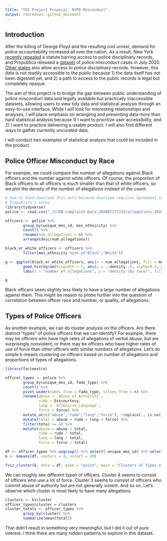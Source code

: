 ```yaml
---
title: "TDI Project Proposal: NYPD Misconduct"
output: rmarkdown::github_document
---
```


## Introduction
After the killing of George Floyd and the resulting civil unrest, demand for police accountability increased all over the nation. As a result, New York [recently repealed](https://www.innocenceproject.org/in-a-historic-victory-the-new-york-legislature-repeals-50-a-requiring-full-disclosure-of-police-disciplinary-records/) a statute barring access to police disciplinary records, and Propublica released a [dataset](https://www.propublica.org/datastore/dataset/civilian-complaints-against-new-york-city-police-officers) of police misconduct cases in July 2020. [Other states](https://project.wnyc.org/disciplinary-records/) also allow access to police disciplinary records. However, this data is not readily accessible to the public because 1) the data itself has not been digested yet, and 2) a path to access to the public records is legal but completely opaque. 

The aim of this project is to bridge the gap between public understanding of police misconduct data and legally available but practically inaccessible datasets, allowing users to view tidy data and statistical analysis through an easy-to-use interface. While I will look for interesting relationships and analyses, I will place emphasis on wrangling and presenting data more than hard statistical analysis because 1) I want to prioritize user accessibility, and 2) I want to practice delivering a usable product. I will also find different ways to gather currently uncurated data.

I will conduct two examples of statistical analysis that could be included in the product.

## Police Officer Misconduct by Race

For example, we could compare the number of allegations against Black officers and the number against white officers. Of course, the proportion of Black officers to all officers is much smaller than that of white officers, so we plot the density of the number of allegations instead of the count.

```r
# had to hand-download this data because download requires agreement to
# Propublica's terms
library(tidyverse)
police <- read.csv("./CCRB-Complaint-Data_202007271729/allegations_202007271729.csv")

officers <- police %>% 
        group_by(unique_mos_id, mos_ethnicity) %>% 
        count() %>%
        rename(num_allegations = n) %>%
        arrange(desc(num_allegations))

black_or_white_officers <- officers %>% 
        filter(mos_ethnicity %in% c("Black","White"))

g <- ggplot(black_or_white_officers, aes(x = num_allegations, fill = mos_ethnicity, color = mos_ethnicity)) + 
        geom_histogram(binwidth = 5, aes(y = ..density..), alpha=0.5, position="identity") + 
        labs(x = "number of allegations", y = "density (by race)", fill = "officer ethnicity", color = "officer ethnicity", title = "Number of allegations for Black\nand white officers")

g
```
Black officers seem slightly less likely to have a large number of allegations against them. This might be reason to probe further into the question of correlation between officer race and number, or quality, of allegations.

## Types of Police Officers

As another example, we can do cluster analysis on the officers. Are there distinct "types" of police officers that we can identify? For example, there may be officers who have high rates of allegations of verbal abuse, but are surprisingly nonviolent; or there may be officers who have higher rates of use of force than other officers with similar numbers of allegations. Let's do simple k-means clustering on officers based on number of allegations and proportions of types of allegations. 

```r
library(factoextra)

officer_types <- police %>%
        group_by(unique_mos_id, fado_type) %>%
        count() %>%
        pivot_wider(names_from = fado_type, values_from = n) %>%
        rename(abuse = `Abuse of Authority`,
               rude = Discourtesy,
               lang = `Offensive Language`,
               force = Force) %>%
        mutate_at(c("abuse","rude","lang","force"), ~replace(., is.na(.), 0)) %>%
        mutate(total = abuse + rude + lang + force) %>%
        filter(total >= 4) %>%
        mutate(abuse = abuse / total, 
               rude = rude / total,
               lang = lang / total,
               force = force / total)

df <- officer_types %>% ungroup() %>% select(-unique_mos_id) %>% select(-total)
k <- kmeans(df, centers = 4, nstart = 20)

fviz_cluster(k, data = df, geom = "point", main = "Clusters of Types of Police Officers")
```
We can roughly see different types of officers. Cluster 4 seems to consist of officers who use a lot of force. Cluster 3 seems to consist of officers who commit abuse of authority but are not generally violent. And so on. Let's observe which cluster is most likely to have many allegations.

```r
clusters <- k$cluster
officer_types$cluster = clusters
cluster_totals <- officer_types %>% 
        group_by(cluster) %>%
        summarize(mean(total))
```

That didn't result in something very meaningful, but I did it out of pure interest. I think there are many hidden patterns to explore in this dataset.